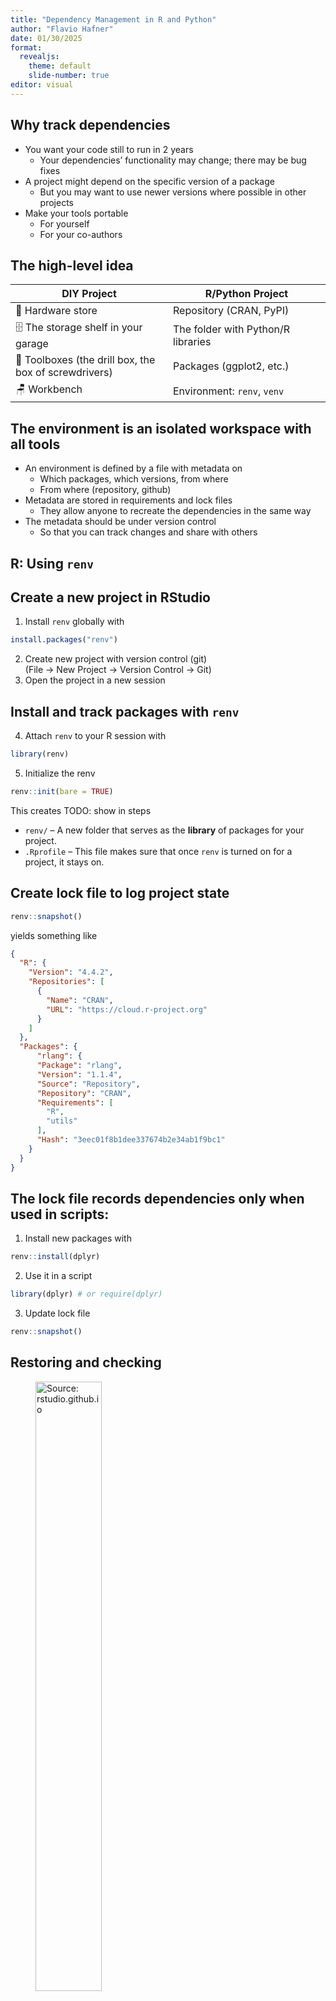 ```yaml
---
title: "Dependency Management in R and Python"
author: "Flavio Hafner"
date: 01/30/2025
format: 
  revealjs:
    theme: default
    slide-number: true
editor: visual
---
```


## Why track dependencies

-   You want your code still to run in 2 years
    -   Your dependencies' functionality may change; there may be bug fixes
-   A project might depend on the specific version of a package
    -   But you may want to use newer versions where possible in other projects
-   Make your tools portable
    -   For yourself
    -   For your co-authors

<!-- do not want to install each package separately, try if the code runs, and repeat -->

## The high-level idea

| DIY Project | R/Python Project |
|----|----|
| 🏪 Hardware store | Repository (CRAN, PyPI) |
| 🗄 The storage shelf in your garage | The folder with Python/R libraries |
| 🧰 Toolboxes (the drill box, the box of screwdrivers) | Packages (ggplot2, etc.) |
| 🪑 Workbench | Environment: `renv`, `venv` |

## The environment is an isolated workspace with all tools

-   An environment is defined by a file with metadata on
    -   Which packages, which versions, from where
    -   From where (repository, github)
-   Metadata are stored in requirements and lock files
    -   They allow anyone to recreate the dependencies in the same way
-   The metadata should be under version control
    -   So that you can track changes and share with others

::: {.section .transition-slide}
# R: Using `renv`
:::

## Create a new project in RStudio

1.  Install `renv` globally with

``` r
install.packages("renv")
```

2.  Create new project with version control (git)\
    (File -\> New Project -\> Version Control -\> Git)
3.  Open the project in a new session

## Install and track packages with `renv`

4.  Attach `renv` to your R session with

``` r
library(renv)
```

5.  Initialize the renv

``` r
renv::init(bare = TRUE)
```

This creates TODO: show in steps

-   `renv/` -- A new folder that serves as the **library** of packages for your project.
-   `.Rprofile` -- This file makes sure that once `renv` is turned on for a project, it stays on.

<!-- 6. Check that R looks for packages in the right place: -->

<!-- ```{r, echo=TRUE} -->

<!-- .libPaths()[1] -->

<!-- ``` -->

## Create lock file to log project state

``` r
renv::snapshot()
```

yields something like

``` json
{
  "R": {
    "Version": "4.4.2",
    "Repositories": [
      {
        "Name": "CRAN",
        "URL": "https://cloud.r-project.org"
      }
    ]
  },
  "Packages": {
      "rlang": {
      "Package": "rlang",
      "Version": "1.1.4",
      "Source": "Repository",
      "Repository": "CRAN",
      "Requirements": [
        "R",
        "utils"
      ],
      "Hash": "3eec01f8b1dee337674b2e34ab1f9bc1"
    }
  }
}
```

## The lock file records dependencies only when used in scripts:

1.  Install new packages with

``` r
renv::install(dplyr)
```

2.  Use it in a script

``` r
library(dplyr) # or require(dplyr)
```

3.  Update lock file

``` r
renv::snapshot()
```

## Restoring and checking

![Source: rstudio.github.io](renv.png){width="50%"}

::: {.section .transition-slide}
# Python: Using `venv` and `pip`

![Python Environment Hell from XKCD (Creative Commons Attribution-NonCommercial 2.5 License)](python-environment-hell.png){width="50%"}
:::

## Overview

-   PyPI is the Python Package Index, the analogue to R's CRAN
-   `pip` is the Python package manager and interacts with PyPI
    -   Other tools do the same job
-   `pip` + `venv` are available by default for Python 3.3+

## Getting started

Use the command line: a terminal or from an IDE (VS Code)

Make sure you can invoke Python

``` bash
$ python3 --version # on Mac/Linux
$ python --version # on Windows — Windows installation comes with a python.exe file rather than a python3.exe file 
```

## Creating the virtual environment

``` bash
$ python3 -m venv venv
```

What does this do?

-   Creates a folder `venv` to which packages are installed
-   The `-m` flag calls the `main` part of the `venv` module (not so important)

Activate the virtual environment

::: panel-tabset
## Windows

``` powershell
$ source venv/Scripts/activate
(venv) $
```

## Mac/Linux

``` bash
$ source venv/bin/activate
(venv) $
```
:::

## Install packages with pip

``` bash
(venv) $ python3 -m pip install numpy
(venv) $ python3 -m pip install matplotlib
```

To display information about installed packages

``` bash
(venv) $ python3 -m pip show numpy
```

To display information about all installed packages

``` bash
(venv) $ python3 -m pip list
```

## Requirement files

``` bash
(venv) $ python3 -m pip freeze > requirements.txt
```

We can inspect the requirements file

``` bash
(venv) $ cat requirements.txt
```

``` output
contourpy==1.2.0
cycler==0.12.1
fonttools==4.45.0
kiwisolver==1.4.5
matplotlib==3.8.2
numpy==1.26.2
packaging==23.2
Pillow==10.1.0
pyparsing==3.1.1
python-dateutil==2.8.2
six==1.16.0
```

Restore a environment from requirements:

``` bash
(venv) $ python3 -m pip install -r requirements.txt
```

## PyPI vs conda

| PyPI | conda |
|----|----|
| Easy to use & create packages | Not only Python, can use external libraries |
| Does not track Python version | Tracks Python version |
| Complicated with external libraries | Heavy -- use miniconda/mamba; packaging is harder |

 

... And try to keep them apart whenever possible

::: {.section .transition-slide}
# Conclusion
:::

## Good practices

-   Have the environment inside your project directory
-   While project is in progress, do not pin versions

``` bash
# prefer
(venv) $ python3 -m pip install numpy
# over
(venv) $ python3 -m pip install numpy==1.26.2
```

-   But keep track of exact versions and commit often
    -   Share with you co-authors

## Other considerations

-   Adding dependencies is always a make-or-buy decision
    -   Don't reinvent the wheel -- but sometimes it's necessary
-   Before adding dependencies, it's good to
    -   Consider different tools for the task
    -   Does it work as intended?
    -   Check if they are maintained and the size of the user base
-   Be aware of security risks
    -   [CI/CD vulnerability in pytorch](https://johnstawinski.com/2024/01/11/playing-with-fire-how-we-executed-a-critical-supply-chain-attack-on-pytorch/) in 2024

## References & further reading

For R:

-   [TSB Research Support Team: Intermediate R](https://gitlab.uvt.nl/tsb-rst/intermediate-level-r-course-for-social-sciences)
-   [Introduction to renv](https://rstudio.github.io/renv/articles/renv.html)

For Python:

-   [Code refinery: Reproducible environments and dependencies](https://coderefinery.github.io/python-progression/dependencies/)
-   [Intermediate Research Software Development with Python: virtual environments](https://carpentries-incubator.github.io/python-intermediate-development/12-virtual-environments.html)

## Hands-on: ideas

TODO: add tiny url for slides

-   Start using an environment for an existing project
-   Play around in a dummy project
    -   If you're using `pip` or `conda`, try the other, or try `uv`
